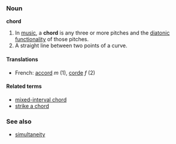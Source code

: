 ===Noun===
'''chord'''

#In [[music]], a '''chord''' is any three or more pitches and the [[diatonic function]]ality of those pitches.
#A straight line between two points of a curve.

====Translations====
*French: [[accord]] ''m'' (1), [[corde]] ''f'' (2)

====Related terms====
*[[mixed-interval chord]]
*[[strike a chord]]

===See also===
*[[simultaneity]]